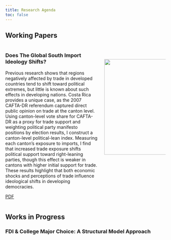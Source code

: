 ```yaml
---
title: Research Agenda
toc: false
---
```


## Working Papers

:::: {.columns}

::: {.column width="60%"}

### Does The Global South Import Ideology Shifts?
Previous research shows that regions negatively affected by trade in developed countries tend to shift toward political extremes, but little is known about such effects in developing nations. 
Costa Rica provides a unique case, as the 2007 CAFTA-DR referendum captured direct public opinion on trade at the canton level. 
Using canton-level vote share for CAFTA-DR as a proxy for trade support and weighting political party manifesto positions by election results, I construct a canton-level political-lean index. 
Measuring each canton’s exposure to imports, I find that increased trade exposure shifts political support toward right-leaning parties, though this effect is weaker in cantons with higher initial support for trade. 
These results highlight that both economic shocks and perceptions of trade influence ideological shifts in developing democracies.


[PDF](files/documents/CAFTA-Ideology-Manuscript.pdf){target=_blank .btn .btn-primary .btn-lg .cv-download} 

:::

::: {.column width="40%"}

<br>

![](files/images/political-lean-graph.png){fig-align="right" width=450px height=300px}

:::

::::

## Works in Progress

### FDI & College Major Choice: A Structural Model Approach